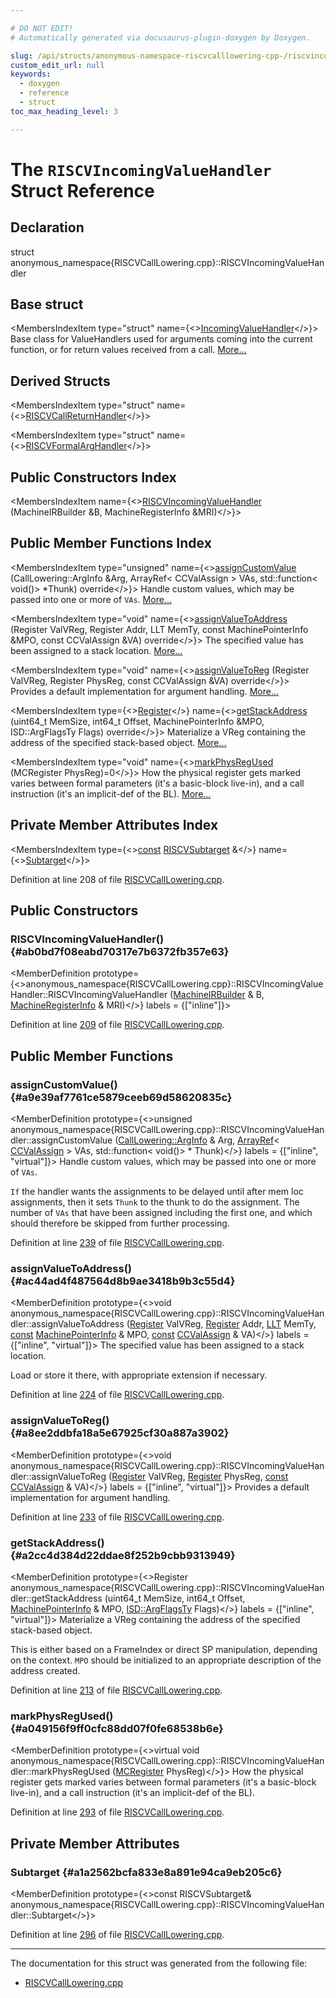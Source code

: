 ```yaml
---

# DO NOT EDIT!
# Automatically generated via docusaurus-plugin-doxygen by Doxygen.

slug: /api/structs/anonymous-namespace-riscvcalllowering-cpp-/riscvincomingvaluehandler
custom_edit_url: null
keywords:
  - doxygen
  - reference
  - struct
toc_max_heading_level: 3

---
```





# The `RISCVIncomingValueHandler` Struct Reference

<DoxygenPage pluginConfig={pluginConfig}>



## Declaration

<CodeBlock>struct anonymous_namespace{RISCVCallLowering.cpp}::RISCVIncomingValueHandler</CodeBlock>

## Base struct

<MembersIndex>

<MembersIndexItem
  type="struct"
  name={<><a href="/docs/api/structs/llvm/calllowering/incomingvaluehandler">IncomingValueHandler</a></>}>
Base class for ValueHandlers used for arguments coming into the current function, or for return values received from a call. <a href="/docs/api/structs/llvm/calllowering/incomingvaluehandler/#details">More...</a>
</MembersIndexItem>

</MembersIndex>

## Derived Structs

<MembersIndex>

<MembersIndexItem
  type="struct"
  name={<><a href="/docs/api/structs/anonymous-namespace-riscvcalllowering-cpp-/riscvcallreturnhandler">RISCVCallReturnHandler</a></>}>
</MembersIndexItem>

<MembersIndexItem
  type="struct"
  name={<><a href="/docs/api/structs/anonymous-namespace-riscvcalllowering-cpp-/riscvformalarghandler">RISCVFormalArgHandler</a></>}>
</MembersIndexItem>

</MembersIndex>

## Public Constructors Index

<MembersIndex>

<MembersIndexItem
  name={<><a href="#ab0bd7f08eabd70317e7b6372fb357e63">RISCVIncomingValueHandler</a> (MachineIRBuilder &amp;B, MachineRegisterInfo &amp;MRI)</>}>
</MembersIndexItem>

</MembersIndex>

## Public Member Functions Index

<MembersIndex>

<MembersIndexItem
  type="unsigned"
  name={<><a href="#a9e39af7761ce5879ceeb69d58620835c">assignCustomValue</a> (CallLowering::ArgInfo &amp;Arg, ArrayRef&lt; CCValAssign &gt; VAs, std::function&lt; void()&gt; &#42;Thunk) override</>}>
Handle custom values, which may be passed into one or more of <code>VAs</code>. <a href="#a9e39af7761ce5879ceeb69d58620835c">More...</a>
</MembersIndexItem>

<MembersIndexItem
  type="void"
  name={<><a href="#ac44ad4f487564d8b9ae3418b9b3c55d4">assignValueToAddress</a> (Register ValVReg, Register Addr, LLT MemTy, const MachinePointerInfo &amp;MPO, const CCValAssign &amp;VA) override</>}>
The specified value has been assigned to a stack location. <a href="#ac44ad4f487564d8b9ae3418b9b3c55d4">More...</a>
</MembersIndexItem>

<MembersIndexItem
  type="void"
  name={<><a href="#a8ee2ddbfa18a5e67925cf30a887a3902">assignValueToReg</a> (Register ValVReg, Register PhysReg, const CCValAssign &amp;VA) override</>}>
Provides a default implementation for argument handling. <a href="#a8ee2ddbfa18a5e67925cf30a887a3902">More...</a>
</MembersIndexItem>

<MembersIndexItem
  type={<><a href="/docs/api/classes/llvm/register">Register</a></>}
  name={<><a href="#a2cc4d384d22ddae8f252b9cbb9313949">getStackAddress</a> (uint64&#95;t MemSize, int64&#95;t Offset, MachinePointerInfo &amp;MPO, ISD::ArgFlagsTy Flags) override</>}>
Materialize a VReg containing the address of the specified stack-based object. <a href="#a2cc4d384d22ddae8f252b9cbb9313949">More...</a>
</MembersIndexItem>

<MembersIndexItem
  type="void"
  name={<><a href="#a049156f9ff0cfc88dd07f0fe68538b6e">markPhysRegUsed</a> (MCRegister PhysReg)=0</>}>
How the physical register gets marked varies between formal parameters (it&#39;s a basic-block live-in), and a call instruction (it&#39;s an implicit-def of the BL). <a href="#a049156f9ff0cfc88dd07f0fe68538b6e">More...</a>
</MembersIndexItem>

</MembersIndex>

## Private Member Attributes Index

<MembersIndex>

<MembersIndexItem
  type={<><a href="/docs/api/files/lib/lib/target/lib/target/aarch64/aarch64promoteconstant-cpp/#a90f8350fecae261c25be85d38b451bff">const</a> <a href="/docs/api/classes/llvm/riscvsubtarget">RISCVSubtarget</a> &amp;</>}
  name={<><a href="#a1a2562bcfa833e8a891e94ca9eb205c6">Subtarget</a></>}>
</MembersIndexItem>

</MembersIndex>


Definition at line 208 of file <a href="/docs/api/files/lib/lib/target/lib/target/riscv/lib/target/riscv/gisel/riscvcalllowering-cpp">RISCVCallLowering.cpp</a>.

<SectionDefinition>

## Public Constructors

### RISCVIncomingValueHandler() {#ab0bd7f08eabd70317e7b6372fb357e63}

<MemberDefinition
  prototype={<>anonymous&#95;namespace&#123;RISCVCallLowering.cpp&#125;::RISCVIncomingValueHandler::RISCVIncomingValueHandler (<a href="/docs/api/classes/llvm/machineirbuilder">MachineIRBuilder</a> &amp; B, <a href="/docs/api/classes/llvm/machineregisterinfo">MachineRegisterInfo</a> &amp; MRI)</>}
  labels = {["inline"]}>

Definition at line <a href="/docs/api/files/lib/lib/target/lib/target/riscv/lib/target/riscv/gisel/riscvcalllowering-cpp/#l00209">209</a> of file <a href="/docs/api/files/lib/lib/target/lib/target/riscv/lib/target/riscv/gisel/riscvcalllowering-cpp">RISCVCallLowering.cpp</a>.
</MemberDefinition>

</SectionDefinition>

<SectionDefinition>

## Public Member Functions

### assignCustomValue() {#a9e39af7761ce5879ceeb69d58620835c}

<MemberDefinition
  prototype={<>unsigned anonymous&#95;namespace&#123;RISCVCallLowering.cpp&#125;::RISCVIncomingValueHandler::assignCustomValue (<a href="/docs/api/structs/llvm/calllowering/arginfo">CallLowering::ArgInfo</a> &amp; Arg, <a href="/docs/api/classes/llvm/arrayref">ArrayRef</a>&lt; <a href="/docs/api/classes/llvm/ccvalassign">CCValAssign</a> &gt; VAs, std::function&lt; void()&gt; &#42; Thunk)</>}
  labels = {["inline", "virtual"]}>
Handle custom values, which may be passed into one or more of <code>VAs</code>.

<code>If</code> the handler wants the assignments to be delayed until after mem loc assignments, then it sets <code>Thunk</code> to the thunk to do the assignment. 
<SectionUser title="Returns">
The number of <code>VAs</code> that have been assigned including the first one, and which should therefore be skipped from further processing.
</SectionUser>

Definition at line <a href="/docs/api/files/lib/lib/target/lib/target/riscv/lib/target/riscv/gisel/riscvcalllowering-cpp/#l00239">239</a> of file <a href="/docs/api/files/lib/lib/target/lib/target/riscv/lib/target/riscv/gisel/riscvcalllowering-cpp">RISCVCallLowering.cpp</a>.
</MemberDefinition>

### assignValueToAddress() {#ac44ad4f487564d8b9ae3418b9b3c55d4}

<MemberDefinition
  prototype={<>void anonymous&#95;namespace&#123;RISCVCallLowering.cpp&#125;::RISCVIncomingValueHandler::assignValueToAddress (<a href="/docs/api/classes/llvm/register">Register</a> ValVReg, <a href="/docs/api/classes/llvm/register">Register</a> Addr, <a href="/docs/api/classes/llvm/llt">LLT</a> MemTy, <a href="/docs/api/files/lib/lib/target/lib/target/aarch64/aarch64promoteconstant-cpp/#a90f8350fecae261c25be85d38b451bff">const</a> <a href="/docs/api/structs/llvm/machinepointerinfo">MachinePointerInfo</a> &amp; MPO, <a href="/docs/api/files/lib/lib/target/lib/target/aarch64/aarch64promoteconstant-cpp/#a90f8350fecae261c25be85d38b451bff">const</a> <a href="/docs/api/classes/llvm/ccvalassign">CCValAssign</a> &amp; VA)</>}
  labels = {["inline", "virtual"]}>
The specified value has been assigned to a stack location.

Load or store it there, with appropriate extension if necessary.

Definition at line <a href="/docs/api/files/lib/lib/target/lib/target/riscv/lib/target/riscv/gisel/riscvcalllowering-cpp/#l00224">224</a> of file <a href="/docs/api/files/lib/lib/target/lib/target/riscv/lib/target/riscv/gisel/riscvcalllowering-cpp">RISCVCallLowering.cpp</a>.
</MemberDefinition>

### assignValueToReg() {#a8ee2ddbfa18a5e67925cf30a887a3902}

<MemberDefinition
  prototype={<>void anonymous&#95;namespace&#123;RISCVCallLowering.cpp&#125;::RISCVIncomingValueHandler::assignValueToReg (<a href="/docs/api/classes/llvm/register">Register</a> ValVReg, <a href="/docs/api/classes/llvm/register">Register</a> PhysReg, <a href="/docs/api/files/lib/lib/target/lib/target/aarch64/aarch64promoteconstant-cpp/#a90f8350fecae261c25be85d38b451bff">const</a> <a href="/docs/api/classes/llvm/ccvalassign">CCValAssign</a> &amp; VA)</>}
  labels = {["inline", "virtual"]}>
Provides a default implementation for argument handling.

Definition at line <a href="/docs/api/files/lib/lib/target/lib/target/riscv/lib/target/riscv/gisel/riscvcalllowering-cpp/#l00233">233</a> of file <a href="/docs/api/files/lib/lib/target/lib/target/riscv/lib/target/riscv/gisel/riscvcalllowering-cpp">RISCVCallLowering.cpp</a>.
</MemberDefinition>

### getStackAddress() {#a2cc4d384d22ddae8f252b9cbb9313949}

<MemberDefinition
  prototype={<>Register anonymous&#95;namespace&#123;RISCVCallLowering.cpp&#125;::RISCVIncomingValueHandler::getStackAddress (uint64&#95;t MemSize, int64&#95;t Offset, <a href="/docs/api/structs/llvm/machinepointerinfo">MachinePointerInfo</a> &amp; MPO, <a href="/docs/api/structs/llvm/isd/argflagsty">ISD::ArgFlagsTy</a> Flags)</>}
  labels = {["inline", "virtual"]}>
Materialize a VReg containing the address of the specified stack-based object.

This is either based on a FrameIndex or direct SP manipulation, depending on the context. <code>MPO</code> should be initialized to an appropriate description of the address created.

Definition at line <a href="/docs/api/files/lib/lib/target/lib/target/riscv/lib/target/riscv/gisel/riscvcalllowering-cpp/#l00213">213</a> of file <a href="/docs/api/files/lib/lib/target/lib/target/riscv/lib/target/riscv/gisel/riscvcalllowering-cpp">RISCVCallLowering.cpp</a>.
</MemberDefinition>

### markPhysRegUsed() {#a049156f9ff0cfc88dd07f0fe68538b6e}

<MemberDefinition
  prototype={<>virtual void anonymous&#95;namespace&#123;RISCVCallLowering.cpp&#125;::RISCVIncomingValueHandler::markPhysRegUsed (<a href="/docs/api/classes/llvm/mcregister">MCRegister</a> PhysReg)</>}>
How the physical register gets marked varies between formal parameters (it&#39;s a basic-block live-in), and a call instruction (it&#39;s an implicit-def of the BL).

Definition at line <a href="/docs/api/files/lib/lib/target/lib/target/riscv/lib/target/riscv/gisel/riscvcalllowering-cpp/#l00293">293</a> of file <a href="/docs/api/files/lib/lib/target/lib/target/riscv/lib/target/riscv/gisel/riscvcalllowering-cpp">RISCVCallLowering.cpp</a>.
</MemberDefinition>

</SectionDefinition>

<SectionDefinition>

## Private Member Attributes

### Subtarget {#a1a2562bcfa833e8a891e94ca9eb205c6}

<MemberDefinition
  prototype={<>const RISCVSubtarget&amp; anonymous&#95;namespace&#123;RISCVCallLowering.cpp&#125;::RISCVIncomingValueHandler::Subtarget</>}>

Definition at line <a href="/docs/api/files/lib/lib/target/lib/target/riscv/lib/target/riscv/gisel/riscvcalllowering-cpp/#l00296">296</a> of file <a href="/docs/api/files/lib/lib/target/lib/target/riscv/lib/target/riscv/gisel/riscvcalllowering-cpp">RISCVCallLowering.cpp</a>.
</MemberDefinition>

</SectionDefinition>

<hr/>

The documentation for this struct was generated from the following file:

<ul>
<li><a href="/docs/api/files/lib/lib/target/lib/target/riscv/lib/target/riscv/gisel/riscvcalllowering-cpp">RISCVCallLowering.cpp</a></li>
</ul>

</DoxygenPage>
